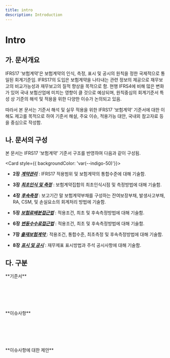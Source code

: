 ```yaml
---
title: intro
description: Introduction
---
```


# Intro

## 가. 문서개요

IFRS17 ‘보험계약’은 보험계약의 인식, 측정, 표시 및 공시의 원칙을 정한  국제적으로 통일된 회계기준임. IFRS17의 도입은 보험계약을 나타내는 관련 정보의 제공으로 재무보고의 비교가능성과 재무보고의 질적 향상을 목적으로 함. 현행 IFRS4에 비해 많은 변화가 있어 국내 보험산업에 미치는 영향이 클 것으로 예상되며, 원칙중심의 회계기준서 특성 상 기준의 해석 및 적용을 위한 다양한 이슈가 논의되고 있음.

따라서 본 문서는 기준서 해석 및 실무 적용을 위한 IFRS17 ‘보험계약’ 기준서에 대한 이해도 제고를 목적으로 하여 기준서 해설, 주요 이슈, 적용가능 대안, 국내외 참고자료 등을 중심으로 작성함.

## 나. 문서의 구성

본 문서는 IFRS17 ‘보험계약’ 기준서 구조를 반영하여 다음과 같이 구성됨.

<Card  style={{ backgroundColor: 'var(--indigo-50)'}}>
* **2장** [_**계약관리**_](/ifrs/200) : IFRS17 적용범위 및 보험계약의 통합수준에 대해 기술함.

* **3장** [_**최초인식 및 측정**_](/ifrs/300) : 보험계약집합의 최초인식시점 및 측정방법에 대해 기술함.

* **4장** [_**후속측정**_](/ifrs/400) : 보고기간 말 보험계약부채를 구성하는 잔여보장부채, 발생사고부채, RA, CSM, 및 손실요소의 회계처리 방법에 기술함.&#x20;

* **5장** [_**보험료배분접근법**_](/ifrs/500) : 적용조건, 최초 및 후속측정방법에 대해 기술함.

* **6장** [ _**변동수수료접근법**_](/ifrs/600) : 적용조건, 최초 및 후속측정방법에 대해 기술함.

* **7장** [_**출재보험계약**_ ](/ifrs/700)   : 적용조건, 통합수준, 최초측정 및 후속측정방법에 대해 기술함.

* **8장** [_**표시 및 공시**_](/ifrs/800)     : 재무제표 표시방법과 주석 공시사항에 대해 기술함.
</Card>


## 다. 구분

<GCallout severity="success">
**기준서**
</GCallout>

<br></br>
<br></br>

<GCallout severity="error">
**이슈사항**
</GCallout>

<br></br>
<br></br>

<GCallout severity="info">
**이슈사항에 대한 제안**
</GCallout>
